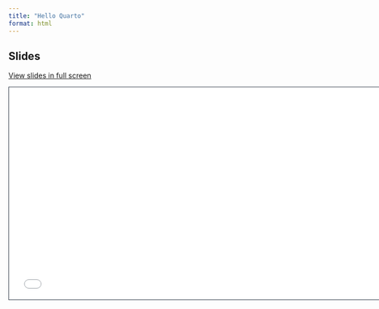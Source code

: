```yaml
---
title: "Hello Quarto"
format: html
---
```


## Slides

[View slides in full screen](1-rmarkdown-quarto.qmd)

```{=html}
<iframe class="slide-deck" src="1-rmarkdown-quarto.html" height="420" width="747" style="border: 1px solid #2e3846;"></iframe>
```


